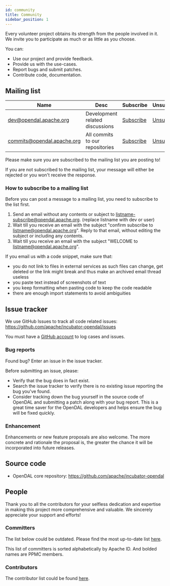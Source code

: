 ```yaml
---
id: community
title: Community
sidebar_position: 1
---
```


Every volunteer project obtains its strength from the people involved in it. We invite you to participate as much or as little as you choose.

You can:

* Use our project and provide feedback.
* Provide us with the use-cases.
* Report bugs and submit patches.
* Contribute code, documentation.

## Mailing list

| Name                       | Desc                            | Subscribe                                                | Unsubscribe                                                  | Post                                   | Archive                                                                  |
|----------------------------|---------------------------------|----------------------------------------------------------|--------------------------------------------------------------|----------------------------------------|--------------------------------------------------------------------------|
| dev@opendal.apache.org     | Development related discussions | [Subscribe](mailto:dev-subscribe@opendal.apache.org)     | [Unsubscribe](mailto:dev-unsubscribe@opendal.apache.org)     | [Post](mailto:dev@opendal.apache.org)  | [Archive](https://lists.apache.org/list.html?dev@opendal.apache.org)     |
| commits@opendal.apache.org | All commits to our repositories | [Subscribe](mailto:commits-subscribe@opendal.apache.org) | [Unsubscribe](mailto:commits-unsubscribe@opendal.apache.org) | Read only list                         | [Archive](https://lists.apache.org/list.html?commits@opendal.apache.org) |


Please make sure you are subscribed to the mailing list you are posting to!

If you are not subscribed to the mailing list, your message will either be rejected or you won't receive the response.

### How to subscribe to a mailing list

Before you can post a message to a mailing list, you need to subscribe to the list first.

1. Send an email without any contents or subject to listname-subscribe@opendal.apache.org. (replace listname with dev or user)
2. Wait till you receive an email with the subject "confirm subscribe to listname@opendal.apache.org". Reply to that email, without editing the subject or including any contents.
3. Wait till you receive an email with the subject "WELCOME to listname@opendal.apache.org".

If you email us with a code snippet, make sure that:

* you do not link to files in external services as such files can change, get deleted or the link might break and thus make an archived email thread useless
* you paste text instead of screenshots of text
* you keep formatting when pasting code to keep the code readable
* there are enough import statements to avoid ambiguities

## Issue tracker

We use GitHub Issues to track all code related issues: https://github.com/apache/incubator-opendal/issues

You must have a [GitHub account](https://github.com/signup) to log cases and issues.

### Bug reports

Found bug? Enter an issue in the issue tracker.

Before submitting an issue, please:

* Verify that the bug does in fact exist.
* Search the issue tracker to verify there is no existing issue reporting the bug you've found.
* Consider tracking down the bug yourself in the source code of OpenDAL and submitting a patch along with your bug report. This is a great time saver for the OpenDAL developers and helps ensure the bug will be fixed quickly.

### Enhancement

Enhancements or new feature proposals are also welcome. The more concrete and rationale the proposal is, the greater the chance it will be incorporated into future releases.

## Source code

* OpenDAL core repository: https://github.com/apache/incubator-opendal

## People

Thank you to all the contributors for your selfless dedication and expertise
in making this project more comprehensive and valuable.
We sincerely appreciate your support and efforts!

### Committers

The list below could be outdated. Please find the most up-to-date list [here](https://people.apache.org/phonebook.html?podling=opendal).

This list of committers is sorted alphabetically by Apache ID.
And bolded names are PPMC members.


<Committers/>

### Contributors

The contributor list could be found [here](https://github.com/apache/incubator-opendal/graphs/contributors/).



